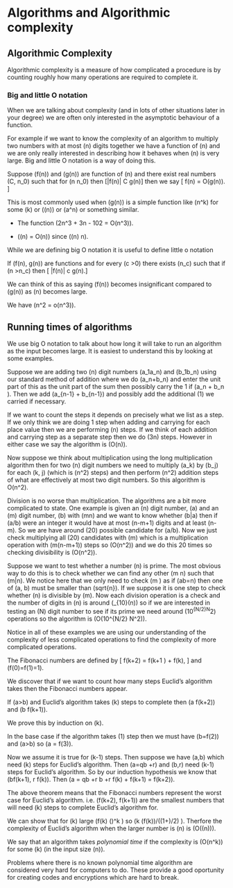 # Algorithms and Algorithmic complexity

## Algorithmic Complexity

Algorithmic complexity is a measure of how complicated a procedure is by counting roughly how many operations are required to complete it.

### Big and little O notation

When we are talking about complexity (and in lots of other situations later in your degree) we are often only interested in the asymptotic behaviour of a function. 

For example if we want to know the complexity of an algorithm to multiply two numbers with at most \(n\) digits together we have a function of \(n\) and we are only really interested in describing how it behaves when \(n\) is very large. Big and little O notation is a way of doing this.

::: {.definition name="Big O"}

Suppose \(f(n)\) and \(g(n)\) are function of \(n\) and there exist real numbers \(C, n_0\) such that for \(n \geq n_0\) then
\[|f(n)| \leq C g(n)\] then we say 
\[ f(n) = O(g(n)).  \]

:::



This is most commonly used when \(g(n)\) is a simple function like \(n^k\) for some \(k\) or \(\log(n)\) or \(a^n\) or something similar.

::: {.example}

 - The function \(2n^3 + 3n - 102 = O(n^3)\).
 
 - \(\phi(n) = O(n)\) since \(\phi(n) \leq n\).
 
:::

While we are defining big O notation it is useful to define little o notation

::: {.definition name="little o notation"}

If \(f(n), g(n)\) are functions and for every \(c >0\) there exists \(n_c\) such that if \(n >n_c\) then
\[ |f(n)| \leq c g(n).\]

We can think of this as saying \(f(n)\) becomes insignificant compared to \(g(n)\) as \(n\) becomes large. 

:::

::: {.example}

We have \(n^2 = o(n^3)\).

:::

## Running times of algorithms

We use big O notation to talk about how long it will take to run an algorithm as the input becomes large. It is easiest to understand this by looking at some examples.

::: {.example name="Addition"}

Suppose we are adding two \(n\) digit numbers \(a_1\dots a_n\) and \(b_1\dots b_n\) using our standard method of addition where we do \(a_n+b_n\) and enter the unit part of this as the unit part of the sum then possibly carry the 1 if \(a_n + b_n \geq 10\). Then we add \(a_{n-1} + b_{n-1}\) and possibly add the additional \(1\) we carried if necessary. 

If we want to count the steps it depends on precisely what we list as a step. If we only think we are doing 1 step when adding and carrying for each place value then we are performing \(n\) steps. If we think of each addition and carrying step as a separate step then we do \(3n\) steps. However in either case we say the algorithm is \(O(n)\). 

:::

::: {.example name="Multiplication"}

Now suppose we think about multiplication using the long multiplication algorithm then for two \(n\) digit numbers we need to multiply \(a_k\) by \(b_j\) for each \(k, j\) (which is \(n^2\) steps) and then perform \(n^2\) addition steps of what are effectively at most two digit numbers. So this algorithm is O(n^2).

:::

::: {.example name="Checking divisibility"}

Division is no worse than multiplication. The algorithms are a bit more complicated to state. One example is given an \(n\) digit number, \(a\) and an \(m\) digit number, \(b\) with \(m\leq n\) and we want to know whether \(b|a\) then if \(a/b\) were an integer it would have at most \(n-m+1\) digits and at least \(n-m\). So we are have around \(20\) possible candidate for \(a/b\). Now we just check multiplying all \(20\) candidates with \(m\) which is a multiplication operation with \(m\times(n-m+1)\) steps so \(O(n^2)\) and we do this 20 times so checking divisibility is \(O(n^2)\).

:::



::: {.example name="Naive primality testing"}

Suppose we want to test whether a number \(n\) is prime. The most obvious way to do this is to check whether we can find any other \(m \neq n\) such that \(m|n\). We notice here that we only need to check \(m \leq \sqrt{n}\) as if \(ab=n\) then one of \(a, b\) must be smaller than \(sqrt{n}\). If we suppose it is one step to check whether \(n\) is divisible by \(m\). Now each division operation is a check and the number of digits in \(n\) is around \(\log_{10}(n)\) so if we are interested in testing an \(N\) digit number to see if its prime we need around \(10^{N/2}N^2\) operations so the algorithm is \(O(10^{N/2} N^2)\).

:::

::: {.remark}

Notice in all of these examples we are using our understanding of the complexity of less complicated operations to find the complexity of more complicated operations.

:::

::: {.definition name="Fibonacci Numbers"}

The Fibonacci numbers are defined by 
\[ f(k+2) = f(k+1 ) + f(k),  \] and \(f(0)=f(1)=1\).

:::

We discover that if we want to count how many steps Euclid's algorithm takes then the Fibonacci numbers appear.

::: {.theorem name="Complexity of Euclid's Algorithm"}

If \(a>b\) and Euclid's algorithm takes \(k\) steps to complete then \(a \geq f(k+2)\) and \(b \geq f(k+1)\).

:::

::: {.proof}

We prove this by induction on \(k\). 

In the base case if the algorithm takes \(1\) step then we must have \(b\geq 1=f(2)\) and \(a>b\) so \(a \geq 2 = f(3)\).

Now we assume it is true for \(k-1\) steps. Then suppose we have \(a,b\) which need \(k\) steps for Euclid's algorithm. Then \(a=qb +r\) and \(b,r\) need \(k-1\) steps for Euclid's algorithm. So by our induction hypothesis we know that \(b\geq f(k+1), r \geq f(k)\). Then \(a = qb +r \geq b +r \geq f(k) + f(k+1) = f(k+2)\).

:::

::: {.remark}

The above theorem means that the Fibonacci numbers represent the worst case for Euclid's algorithm. i.e. \(f(k+2), f(k+1)\) are the smallest numbers that will need \(k\) steps to complete Euclid's algorithm for.

We can show that for \(k\) large \(f(k) \approx \frac{1}{\sqrt{5}} \left(\frac{1+\sqrt{5}}{2}\right)^k \) so \(k \approx \log(f(k))/\log((1+\sqrt{5})/2) \). Therfore the complexity of Euclid's algorithm when the larger number is \(n\) is \(O(\log(n))\).

:::

::: {.definition name="polynomial time"}

We say that an algorithm takes *polynomial time* if the complexity is \(O(n^k)\) for some \(k\) (in the input size \(n\)).

:::

::: {.remark}

Problems where there is no known polynomial time algorithm are considered very hard for computers to do. These provide a good oportunity for creating codes and encryptions which are hard to break.

:::


